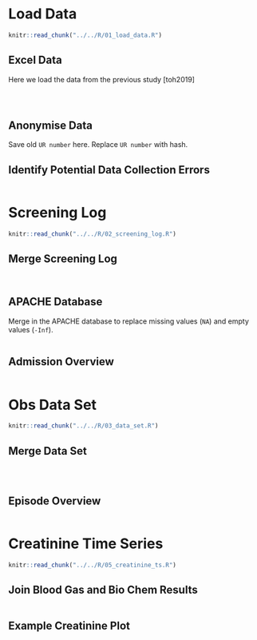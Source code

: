 # Load Data

```r
knitr::read_chunk("../../R/01_load_data.R")
```

## Excel Data

Here we load the data from the previous study [toh2019]

```r
```

```r
```

```r
```

## Anonymise Data

Save old `UR number` here. Replace `UR number` with hash.

## Identify Potential Data Collection Errors

```r
```


# Screening Log

```r
knitr::read_chunk("../../R/02_screening_log.R")
```

## Merge Screening Log

```r
```

```r
```

## APACHE Database

Merge in the APACHE database to replace missing values (`NA`) and empty values (`-Inf`).

```r
```

## Admission Overview

```r
```


# Obs Data Set

```r
knitr::read_chunk("../../R/03_data_set.R")
```

## Merge Data Set

```r
```

```r
```

```r
```

## Episode Overview

```r
```


# Creatinine Time Series

```r
knitr::read_chunk("../../R/05_creatinine_ts.R")
```

## Join Blood Gas and Bio Chem Results

```r
```

## Example Creatinine Plot

```r
```
